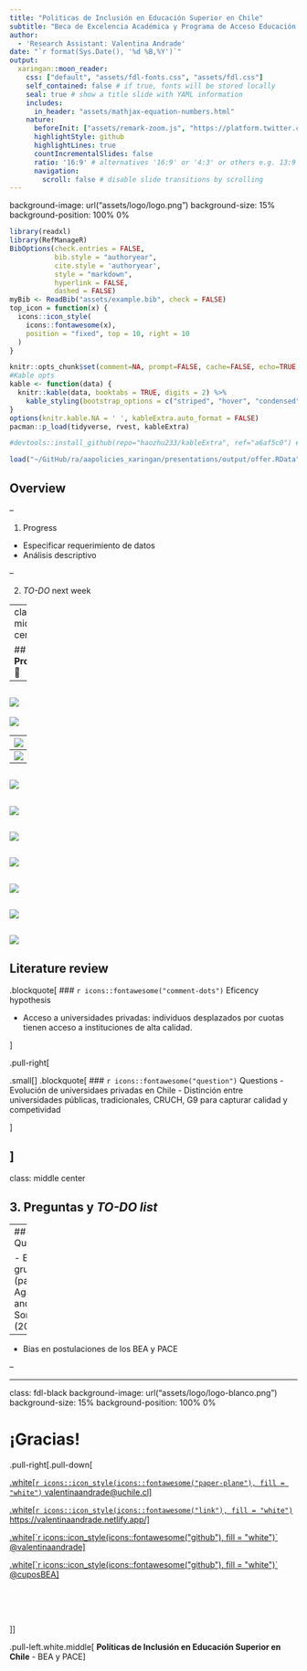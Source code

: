 ```yaml
---
title: "Politicas de Inclusión en Educación Superior en Chile"
subtitle: "Beca de Excelencia Académica y Programa de Acceso Educación Superior"
author:
  - 'Research Assistant: Valentina Andrade'
date: "`r format(Sys.Date(), '%d %B,%Y')`"
output:
  xaringan::moon_reader:
    css: ["default", "assets/fdl-fonts.css", "assets/fdl.css"]
    self_contained: false # if true, fonts will be stored locally
    seal: true # show a title slide with YAML information
    includes:
      in_header: "assets/mathjax-equation-numbers.html"
    nature:
      beforeInit: ["assets/remark-zoom.js", "https://platform.twitter.com/widgets.js"]
      highlightStyle: github
      highlightLines: true
      countIncrementalSlides: false
      ratio: '16:9' # alternatives '16:9' or '4:3' or others e.g. 13:9
      navigation:
        scroll: false # disable slide transitions by scrolling
---
```

background-image: url("assets/logo/logo.png")
background-size: 15%
background-position: 100% 0%

```r
library(readxl)
library(RefManageR)
BibOptions(check.entries = FALSE, 
           bib.style = "authoryear", 
           cite.style = 'authoryear', 
           style = "markdown",
           hyperlink = FALSE, 
           dashed = FALSE)
myBib <- ReadBib("assets/example.bib", check = FALSE)
top_icon = function(x) {
  icons::icon_style(
    icons::fontawesome(x),
    position = "fixed", top = 10, right = 10
  )
}

knitr::opts_chunk$set(comment=NA, prompt=FALSE, cache=FALSE, echo=TRUE, results='asis', message = F, warning = F)
#Kable opts
kable <- function(data) {
  knitr::kable(data, booktabs = TRUE, digits = 2) %>% 
    kable_styling(bootstrap_options = c("striped", "hover", "condensed", "responsive"), latex_options =c("striped", "scale_down"),  full_width = T)
}
options(knitr.kable.NA = ' ', kableExtra.auto_format = FALSE)
pacman::p_load(tidyverse, rvest, kableExtra)

#devtools::install_github(repo="haozhu233/kableExtra", ref="a6af5c0") #para collapse rows
```

```r
load("~/GitHub/ra/aapolicies_xaringan/presentations/output/offer.RData")
```

## Overview 

--

1. Progress

  - Especificar requerimiento de datos
  - Análisis descriptivo

--

2. *TO-DO* next week



---
class: middle center 

## **1. Progress 🚀**

---

![](figures/explore/finals/figure001.png)
---
![](figures/explore/finals/figure002.png)

---
![](figures/explore/finals/figure003.png)
---
![](figures/explore/finals/figure004.png)
---
![](figures/explore/finals/figure005.png)
---
![](figures/explore/finals/figure006.png)
---
![](figures/explore/finals/figure007.png)
---
![](figures/explore/finals/figure009.png)
---
![](figures/explore/bea/figure010.png)
---
![](figures/explore/bea/figure011.png)
---
![](figures/explore/bea/figure012.png)
---
## Literature review

.blockquote[
### `r icons::fontawesome("comment-dots")` Eficency hypothesis

- Acceso a universidades privadas: individuos desplazados por cuotas tienen acceso a instituciones de alta calidad.

]

.pull-right[

.small[
]
.blockquote[
### `r icons::fontawesome("question")` Questions
- Evolución de universidaes privadas en Chile
- Distinción entre universidades públicas, tradicionales, CRUCH, G9 para capturar calidad y competividad

]

]
---
class: middle center

## **3. Preguntas y *TO-DO list***

---
## Questions 

- Efecto grupo (paper Agarwal and Somaini (2020))

--

- Bias en postulaciones de los BEA y PACE

--

---
class: fdl-black
background-image: url("assets/logo/logo-blanco.png")
background-size: 15%
background-position: 100% 0%

# ¡Gracias!

.pull-right[.pull-down[

<a href="mailto:valentinaandrade@uchile.cl">
.white[`r icons::icon_style(icons::fontawesome("paper-plane"), fill = "white")` valentinaandrade@uchile.cl]
</a>

<a href="https://valentinaandrade.netlify.app/">
.white[`r icons::icon_style(icons::fontawesome("link"), fill = "white")` https://valentinaandrade.netlify.app/]
</a>

<a href="https://github.com/valentinaandrade">
.white[`r icons::icon_style(icons::fontawesome("github"), fill = "white")` @valentinaandrade]
</a>

  <a href="http://github.com/github.com/hbaraho/cuposBEA/">
  .white[`r icons::icon_style(icons::fontawesome("github"), fill = "white")` @cuposBEA]
  </a>

<br><br><br>

]]

.pull-left.white.middle[
**Políticas de Inclusión en Educación Superior en Chile** - BEA y PACE]
